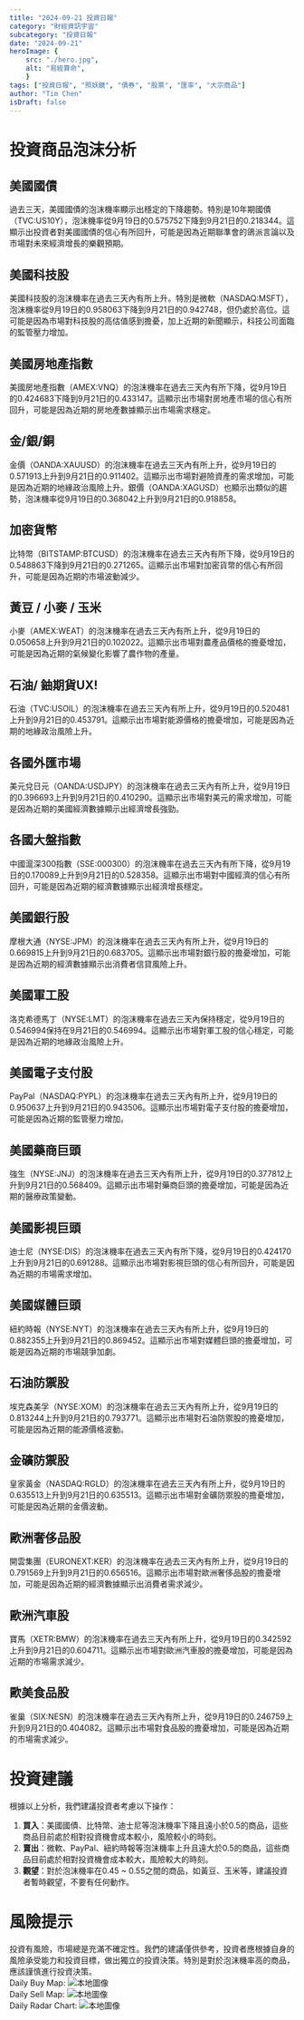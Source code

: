 ```yaml
---
title: "2024-09-21 投資日報"
category: "財經資訊宇宙"
subcategory: "投資日報"
date: "2024-09-21"
heroImage: {
    src: "./hero.jpg",
    alt: "易經算命",
    }
tags: ["投資日報", "照妖鏡", "債券", "股票", "匯率", "大宗商品"]
author: "Tim Chen"
isDraft: false
---
```

# 投資商品泡沫分析

## 美國國債
過去三天，美國國債的泡沫機率顯示出穩定的下降趨勢。特別是10年期國債（TVC:US10Y），泡沫機率從9月19日的0.575752下降到9月21日的0.218344。這顯示出投資者對美國國債的信心有所回升，可能是因為近期聯準會的鴿派言論以及市場對未來經濟增長的樂觀預期。

## 美國科技股
美國科技股的泡沫機率在過去三天內有所上升。特別是微軟（NASDAQ:MSFT），泡沫機率從9月19日的0.958063下降到9月21日的0.942748，但仍處於高位。這可能是因為市場對科技股的高估值感到擔憂，加上近期的新聞顯示，科技公司面臨的監管壓力增加。

## 美國房地產指數
美國房地產指數（AMEX:VNQ）的泡沫機率在過去三天內有所下降，從9月19日的0.424683下降到9月21日的0.433147。這顯示出市場對房地產市場的信心有所回升，可能是因為近期的房地產數據顯示出市場需求穩定。

## 金/銀/銅
金價（OANDA:XAUUSD）的泡沫機率在過去三天內有所上升，從9月19日的0.571913上升到9月21日的0.911402。這顯示出市場對避險資產的需求增加，可能是因為近期的地緣政治風險上升。銀價（OANDA:XAGUSD）也顯示出類似的趨勢，泡沫機率從9月19日的0.368042上升到9月21日的0.918858。

## 加密貨幣
比特幣（BITSTAMP:BTCUSD）的泡沫機率在過去三天內有所下降，從9月19日的0.548863下降到9月21日的0.271265。這顯示出市場對加密貨幣的信心有所回升，可能是因為近期的市場波動減少。

## 黃豆 / 小麥 / 玉米
小麥（AMEX:WEAT）的泡沫機率在過去三天內有所上升，從9月19日的0.050658上升到9月21日的0.102022。這顯示出市場對農產品價格的擔憂增加，可能是因為近期的氣候變化影響了農作物的產量。

## 石油/ 鈾期貨UX!
石油（TVC:USOIL）的泡沫機率在過去三天內有所上升，從9月19日的0.520481上升到9月21日的0.453791。這顯示出市場對能源價格的擔憂增加，可能是因為近期的地緣政治風險上升。

## 各國外匯市場
美元兌日元（OANDA:USDJPY）的泡沫機率在過去三天內有所上升，從9月19日的0.396693上升到9月21日的0.410290。這顯示出市場對美元的需求增加，可能是因為近期的美國經濟數據顯示出經濟增長強勁。

## 各國大盤指數
中國滬深300指數（SSE:000300）的泡沫機率在過去三天內有所下降，從9月19日的0.170089上升到9月21日的0.528358。這顯示出市場對中國經濟的信心有所回升，可能是因為近期的經濟數據顯示出經濟增長穩定。

## 美國銀行股
摩根大通（NYSE:JPM）的泡沫機率在過去三天內有所上升，從9月19日的0.669815上升到9月21日的0.683705。這顯示出市場對銀行股的擔憂增加，可能是因為近期的經濟數據顯示出消費者信貸風險上升。

## 美國軍工股
洛克希德馬丁（NYSE:LMT）的泡沫機率在過去三天內保持穩定，從9月19日的0.546994保持在9月21日的0.546994。這顯示出市場對軍工股的信心穩定，可能是因為近期的地緣政治風險上升。

## 美國電子支付股
PayPal（NASDAQ:PYPL）的泡沫機率在過去三天內有所上升，從9月19日的0.950637上升到9月21日的0.943506。這顯示出市場對電子支付股的擔憂增加，可能是因為近期的監管壓力增加。

## 美國藥商巨頭
強生（NYSE:JNJ）的泡沫機率在過去三天內有所上升，從9月19日的0.377812上升到9月21日的0.568409。這顯示出市場對藥商巨頭的擔憂增加，可能是因為近期的醫療政策變動。

## 美國影視巨頭
迪士尼（NYSE:DIS）的泡沫機率在過去三天內有所下降，從9月19日的0.424170上升到9月21日的0.691288。這顯示出市場對影視巨頭的信心有所回升，可能是因為近期的市場需求增加。

## 美國媒體巨頭
紐約時報（NYSE:NYT）的泡沫機率在過去三天內有所上升，從9月19日的0.882355上升到9月21日的0.869452。這顯示出市場對媒體巨頭的擔憂增加，可能是因為近期的市場競爭加劇。

## 石油防禦股
埃克森美孚（NYSE:XOM）的泡沫機率在過去三天內有所上升，從9月19日的0.813244上升到9月21日的0.793771。這顯示出市場對石油防禦股的擔憂增加，可能是因為近期的能源價格波動。

## 金礦防禦股
皇家黃金（NASDAQ:RGLD）的泡沫機率在過去三天內有所上升，從9月19日的0.635513上升到9月21日的0.635513。這顯示出市場對金礦防禦股的擔憂增加，可能是因為近期的金價波動。

## 歐洲奢侈品股
開雲集團（EURONEXT:KER）的泡沫機率在過去三天內有所上升，從9月19日的0.791569上升到9月21日的0.656516。這顯示出市場對歐洲奢侈品股的擔憂增加，可能是因為近期的經濟數據顯示出消費者需求減少。

## 歐洲汽車股
寶馬（XETR:BMW）的泡沫機率在過去三天內有所上升，從9月19日的0.342592上升到9月21日的0.604711。這顯示出市場對歐洲汽車股的擔憂增加，可能是因為近期的市場需求減少。

## 歐美食品股
雀巢（SIX:NESN）的泡沫機率在過去三天內有所上升，從9月19日的0.246759上升到9月21日的0.404082。這顯示出市場對食品股的擔憂增加，可能是因為近期的市場需求減少。

# 投資建議
根據以上分析，我們建議投資者考慮以下操作：

1. **買入**：美國國債、比特幣、迪士尼等泡沫機率下降且遠小於0.5的商品，這些商品目前處於相對投資機會成本較小，風險較小的時刻。
2. **賣出**：微軟、PayPal、紐約時報等泡沫機率上升且遠大於0.5的商品，這些商品目前處於相對投資機會成本較大，風險較大的時刻。
3. **觀望**：對於泡沫機率在0.45 ~ 0.55之間的商品，如黃豆、玉米等，建議投資者暫時觀望，不要有任何動作。

# 風險提示
投資有風險，市場總是充滿不確定性。我們的建議僅供參考，投資者應根據自身的風險承受能力和投資目標，做出獨立的投資決策。特別是對於泡沫機率高的商品，應該謹慎進行投資決策。
<br />
Daily Buy Map:
![本地圖像](./buyMap.svg)
<br />
Daily Sell Map:
![本地圖像](./sellMap.svg)
<br />
Daily Radar Chart:
![本地圖像](./radar.svg)
<br />
